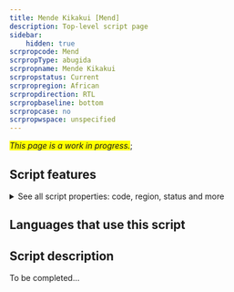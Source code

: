 ```yaml
---
title: Mende Kikakui [Mend]
description: Top-level script page
sidebar:
    hidden: true
scrpropcode: Mend
scrpropType: abugida
scrpropname: Mende Kikakui
scrpropstatus: Current
scrpropregion: African
scrpropdirection: RTL
scrpropbaseline: bottom
scrpropcase: no
scrpropwspace: unspecified
---
```


<span style='background-color:yellow'>_This page is a work in progress._</span>;


## Script features

<details>
<summary> See all script properties: code, region, status and more</summary>
<ScriptInfo />
</details>

## Languages that use this script

<WsList script='Mend' wsMax='5' />

## Script description

To be completed...

